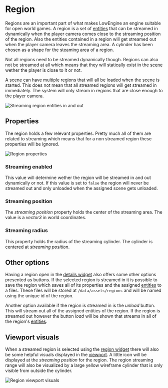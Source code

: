 # Region

Regions are an important part of what makes LowEngine an engine suitable for open world games.
A region is a set of [entities](entity) that can be streamed in dynamically when the player camera comes close to the streaming position of the region.
Also the entities contained in a region will get streamed out when the player camera leaves the streaming area.
A cylinder has been chosen as a shape for the steaming area of a region.

Not all regions need to be streamed dynamically though.
Regions can also not be streamed at all which means that they will statically exist in the [scene](scene) wether the player is close to it or not.

A [scene](scene) can have multiple regions that will all be loaded when the [scene](scene) is started.
This does not mean that all streamed regions will get streamed in immediately.
The system will only stream in regions that are close enough to the player camera.

![Streaming region entities in and out](media/gif/region_streaming.gif)

## Properties

The region holds a few relevant properties.
Pretty much all of them are related to streaming which means that for a non streamed region these properties will be ignored.

![Region properties](media/img/region_properties.PNG)

### Streaming enabled

This value will determine wether the region will be streamed in and out dynamically or not.
If this value is set to `false` the region will never be streamed out and only unloaded when the assigned scene gets unloaded.

### Streaming position

The _streaming position_ property holds the center of the streaming area.
The value is a _vector3_ in world coordinates.

### Streaming radius

This property holds the radius of the streaming cylinder.
The cylinder is centered at _streaming position_.

## Other options

Having a region open in the [details widget](widgets/detailswidget) also offers some other options presented as buttons.
If the selected region is streamed in it is possible to save the region which saves all of its properties and the assigned [entities](entity) to a files.
These files will be stored at `/data/assets/regions` and will be named using the unique id of the region.

Another option available if the region is streamed in is the _unload_ button.
This will stream out all of the assigned entities of the region.
If the region is streamed out however the button _load_ will be shown that streams in all of the region's [entities](entity).

## Viewport visuals

When a streamed region is selected using the [region widget](widgets/regionwidget) there will also be some helpful visuals displayed in the [viewport](widgets/viewportwidget).
A little icon will be displayed at the _streaming position_ for the region.
The region streaming range will also be visualized by a large yellow wireframe cylinder that is only visible from outside the cylinder.

![Region viewport visuals](media/gif/region_viewport.gif)